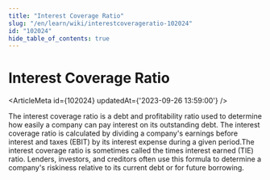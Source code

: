 ```yaml
---
title: "Interest Coverage Ratio"
slug: "/en/learn/wiki/interestcoverageratio-102024"
id: "102024"
hide_table_of_contents: true
---
```



# Interest Coverage Ratio

<ArticleMeta id={102024} updatedAt={'2023-09-26 13:59:00'} />
<div className='border-solid border-b border-t-0 my-4 border-[var(--ifm-color-gray-300)]' />

The interest coverage ratio is a debt and profitability ratio used to determine how easily a company can pay interest on its outstanding debt. The interest coverage ratio is calculated by dividing a company's earnings before interest and taxes (EBIT) by its interest expense during a given period.The interest coverage ratio is sometimes called the times interest earned (TIE) ratio. Lenders, investors, and creditors often use this formula to determine a company's riskiness relative to its current debt or for future borrowing.
